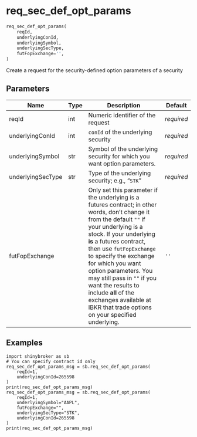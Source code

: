 # req_sec_def_opt_params { #shinybroker.req_sec_def_opt_params }

```python
req_sec_def_opt_params(
    reqId,
    underlyingConId,
    underlyingSymbol,
    underlyingSecType,
    futFopExchange='',
)
```

Create a request for the security-defined option parameters of a security

## Parameters {.doc-section .doc-section-parameters}

| Name              | Type   | Description                                                                                                                                                                                                                                                                                                                                                                                                                                                | Default    |
|-------------------|--------|------------------------------------------------------------------------------------------------------------------------------------------------------------------------------------------------------------------------------------------------------------------------------------------------------------------------------------------------------------------------------------------------------------------------------------------------------------|------------|
| reqId             | int    | Numeric identifier of the request                                                                                                                                                                                                                                                                                                                                                                                                                          | _required_ |
| underlyingConId   | int    | `conId` of the underlying security                                                                                                                                                                                                                                                                                                                                                                                                                         | _required_ |
| underlyingSymbol  | str    | Symbol of the underlying security for which you want option parameters.                                                                                                                                                                                                                                                                                                                                                                                    | _required_ |
| underlyingSecType | str    | Type of the underlying security; e.g., "`STK`"                                                                                                                                                                                                                                                                                                                                                                                                             | _required_ |
| futFopExchange    |        | Only set this parameter if the underlying is a futures contract; in other words, don't change it from the default `""` if your underlying is  a stock. If your underlying **is** a futures contract, then use  `futFopExchange` to specify the exchange for which you want option  parameters. You may still pass in `""` if you want the results to  include **all** of the exchanges available at IBKR that trade  options on your specified underlying. | `''`       |

## Examples {.doc-section .doc-section-examples}

```
import shinybroker as sb
# You can specify contract id only
req_sec_def_opt_params_msg = sb.req_sec_def_opt_params(
    reqId=1,
    underlyingConId=265598
)
print(req_sec_def_opt_params_msg)
req_sec_def_opt_params_msg = sb.req_sec_def_opt_params(
    reqId=1,
    underlyingSymbol="AAPL",
    futFopExchange="",
    underlyingSecType="STK",
    underlyingConId=265598
)
print(req_sec_def_opt_params_msg)
```